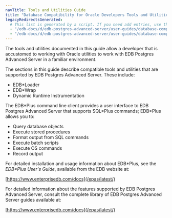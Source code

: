 ```yaml
---
navTitle: Tools and Utilities Guide
title: "Database Compatibility for Oracle Developers Tools and Utilities Guide"
legacyRedirectsGenerated:
  # This list is generated by a script. If you need add entries, use the `legacyRedirects` key.
  - "/edb-docs/d/edb-postgres-advanced-server/user-guides/database-compatibility-for-oracle-developers-tools-and-utilities-guide/9.6/DB_Compat_for_Oracle_Dev_Tools_Guide.1.01.html"
  - "/edb-docs/d/edb-postgres-advanced-server/user-guides/database-compatibility-for-oracle-developers-tools-and-utilities-guide/9.6/toc.html"
---
```


<div id="introduction" class="registered_link"></div>

The tools and utilities documented in this guide allow a developer that is accustomed to working with Oracle utilities to work with EDB Postgres Advanced Server in a familiar environment.

The sections in this guide describe compatible tools and utilities that are supported by EDB Postgres Advanced Server. These include:

-   EDB\*Loader
-   EDB\*Wrap
-   Dynamic Runtime Instrumentation

The EDB\*Plus command line client provides a user interface to EDB Postgres Advanced Server that supports SQL\*Plus commands; EDB\*Plus allows you to:

-   Query database objects
-   Execute stored procedures
-   Format output from SQL commands
-   Execute batch scripts
-   Execute OS commands
-   Record output

For detailed installation and usage information about EDB\*Plus, see the *EDB\*Plus User's Guide*, available from the EDB website at:

[https://www.enterprisedb.com/docs](/epas/latest/)

For detailed information about the features supported by EDB Postgres Advanced Server, consult the complete library of EDB Postgres Advanced Server guides available at:

[https://www.enterprisedb.com/docs](/epas/latest/)
